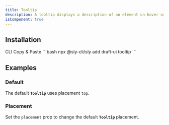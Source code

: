 ```yaml
---
title: Tooltip
description: A tooltip displays a description of an element on hover or focus.
isComponent: true
---
```


## Installation

<Tabs>
  <TabList aria-label="Preview and Code Tabs">
      <Tab id="cli-install">CLI</Tab>
      <Tab id="manual-install">Copy & Paste</Tab>
  </TabList>
  <TabPanel id="cli-install" className="px-0 [&_pre]:mt-0">
    ```bash
    npx @sly-cli/sly add draft-ui tooltip
    ```
  </TabPanel>
  <TabPanel id="manual-install" className="px-0">
    <ComponentSource src="../../packages/ui/src/tooltip.tsx" />
  </TabPanel>
</Tabs>

## Examples

### Default

The default **`Tooltip`** uses placement `top`.

<ComponentExample name="tooltip" story="default" />

### Placement

Set the `placement` prop to change the default **`Tooltip`** placement.

<ComponentExample name="tooltip" story="placement" />
